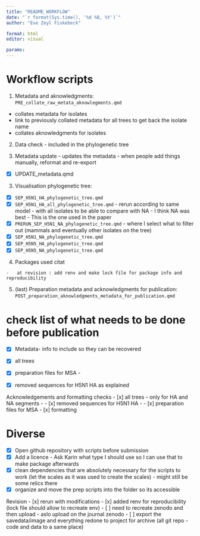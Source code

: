 ```yaml
---
title: "README_WORKFLOW"
date: "`r format(Sys.time(), '%d %B, %Y')`"
author: "Eve Zeyl Fiskebeck"

format: html
editor: visual

params:
---
```


# Workflow scripts

1.  Metadata and aknowledgments: `PRE_collate_raw_metata_aknowlegments.qmd`

-   collates metadata for isolates
-   link to previously collated metadata for all trees to get back the isolate name
-   collates aknowledgments for isolates

2.  Data check - included in the phylogenetic tree

3.  Metadata update - updates the metadata - when people add things manually, reformat and re-export

-   [x] UPDATE_metadata.qmd

3.  Visualisation phylogenetic tree:

-   [x] `SEP_H5N1_HA_phylogenetic_tree.qmd`
-   [x] `SEP_H5N1_HA_all_phylogenetic_tree.qmd` - rerun according to same model - with all isolates to be able to compare with NA - I think NA was best - This is the one used in the paper
-   [x] `PRERUN_SEP_H5N1_NA_phylogenetic_tree.qmd` - where I select what to filter out (mammals and eventually other isolates on the tree)
-   [x] `SEP_H5N1_NA_phylogenetic_tree.qmd`
-   [x] `SEP_H5N5_HA_phylogenetic_tree.qmd`
-   [x] `SEP_H5N5_NA_phylogenetic_tree.qmd`

4.  Packages used citat

<!-- (had to re-install all R ! RRRrr ) -->

```         
-   at revision : add renv and make lock file for package info and reproducibility
```

5.  (last) Preparation metadata and acknowledgments for publication: `POST_preparation_aknowledgments_metadata_for_publication.qmd`

# check list of what needs to be done before publication

-   [x] Metadata- info to include so they can be recovered

-   [x] all trees

-   [x] preparation files for MSA -

-   [x] removed sequences for H5N1 HA as explained

Acknowledgements and formatting checks - \[x\] all trees - only for HA and NA segments - - \[x\] removed sequences for H5N1 HA - - \[x\] preparation files for MSA - \[x\] formatting

# Diverse

-   [x] Open github repository with scripts before submission
-   [x] Add a licence - Ask Karin what type I should use so I can use that to make package afterwards
-   [x] clean dependencies that are absolutely necessary for the scripts to work (let the scales as it was used to create the scales) - might still be some relics there
-   [x] organize and move the prep scripts into the folder so its accessible

Revision 
- [x] rerun with modifications 
- [x] added renv for reproducibility (lock file should allow to recreate env) 
- [ ] need to recreate zenodo and then upload - aslo upload on the journal zenodo
- [ ] export the savedata/image and everything redone to project for archive (all git repo - code and data to a same place) 

